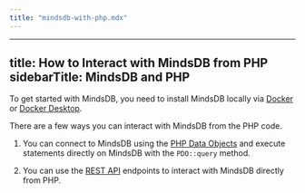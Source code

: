 ```yaml
---
title: "mindsdb-with-php.mdx"
---
```


---
title: How to Interact with MindsDB from PHP
sidebarTitle: MindsDB and PHP
---

To get started with MindsDB, you need to install MindsDB locally via [Docker](/setup/self-hosted/docker) or [Docker Desktop](/setup/self-hosted/docker-desktop).

There are a few ways you can interact with MindsDB from the PHP code.

1. You can connect to MindsDB using the [PHP Data Objects](https://www.php.net/manual/en/book.pdo.php) and execute statements directly on MindsDB with the `PDO::query` method.

2. You can use the [REST API](/rest/overview) endpoints to interact with MindsDB directly from PHP.
